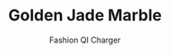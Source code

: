---
id: item-3
type: accessories
imgSrc: ../images/items/item3.png
specialOffers:
  - 3 FOR 2
title: Golden Jade Marble
subtitle: Fashion QI Charger
price: 44.99
---